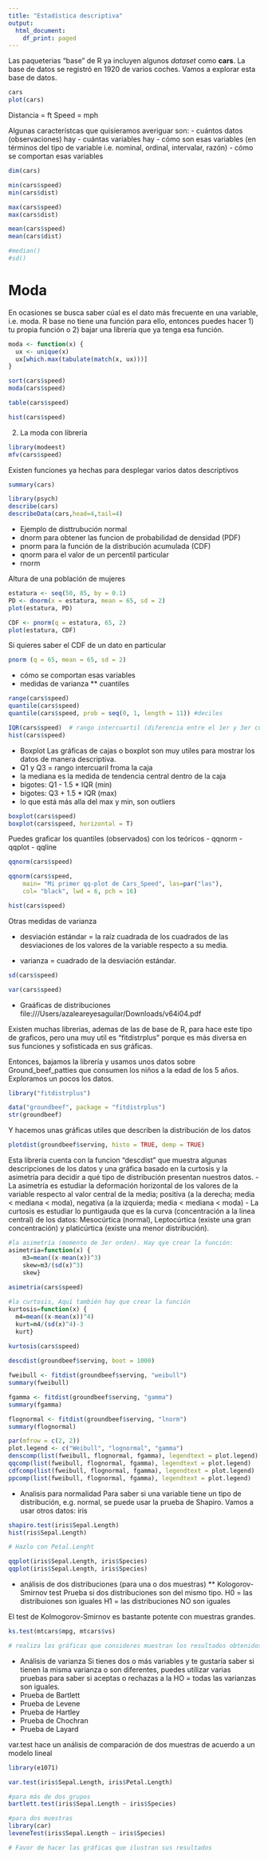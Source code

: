 ```yaml
---
title: "Estadística descriptiva"
output:
  html_document:
    df_print: paged
---
```


Las paqueterias "base" de R ya incluyen algunos *dataset* como **cars**. La base de datos se registró en 1920 de varios coches. 
Vamos a explorar esta base de datos.

```r
cars
plot(cars)
```

Distancia = ft
Speed = mph

Algunas característcas que quisieramos averiguar son:
- cuántos datos (observaciones) hay
- cuántas variables hay
- cómo son esas variables (en términos del tipo de variable i.e. nominal, ordinal, intervalar, razón)
- cómo se comportan esas variables

```r
dim(cars)

min(cars$speed) 
min(cars$dist) 

max(cars$speed) 
max(cars$dist) 

mean(cars$speed)
mean(cars$dist)

#median()
#sd()
```

# Moda
En ocasiones se busca saber cúal es el dato más frecuente en una variable, i.e. moda. R base no tiene una función para ello, entonces puedes hacer 1) tu propia función o 2) bajar una librería que ya tenga esa función.
```r
moda <- function(x) {
  ux <- unique(x)
  ux[which.max(tabulate(match(x, ux)))]
}

sort(cars$speed)
moda(cars$speed)

table(cars$speed)

hist(cars$speed)
```

2) La moda con librería 
```r
library(modeest)
mfv(cars$speed)
```

Existen funciones ya hechas para desplegar varios datos descriptivos 
```r
summary(cars)

library(psych)
describe(cars)
describeData(cars,head=4,tail=4) 
```

* Ejemplo de disttrubución normal 
- dnorm para obtener las funcion de probabilidad de densidad (PDF)
- pnorm para la función de la distribución acumulada (CDF) 
- qnorm para el valor de un percentil particular 
- rnorm

Altura de una población de mujeres 
```r
estatura <- seq(50, 85, by = 0.1)
PD <- dnorm(x = estatura, mean = 65, sd = 2)
plot(estatura, PD)

CDF <- pnorm(q = estatura, 65, 2)
plot(estatura, CDF)
```

Si quieres saber el CDF de un dato en particular 
```r
pnorm (q = 65, mean = 65, sd = 2)
```



- cómo se comportan esas variables 
* medidas de varianza
** cuantiles
```r
range(cars$speed)
quantile(cars$speed)
quantile(cars$speed, prob = seq(0, 1, length = 11)) #deciles

IQR(cars$speed)  # rango intercuartil (diferencia entre el 1er y 3er cuartil)
hist(cars$speed)
```

* Boxplot 
Las gráficas de cajas o boxplot son muy utiles para mostrar los datos de manera descriptiva.
- Q1 y Q3 = rango intercuaril froma la caja
- la mediana es la medida de tendencia central dentro de la caja
- bigotes: Q1 - 1.5 * IQR (min)
- bigotes: Q3 + 1.5 * IQR (max)
- lo que está más alla del max y min, son outliers 

```r
boxplot(cars$speed)
boxplot(cars$speed, horizontal = T)
```


Puedes graficar los quantiles (observados) con los teóricos 
- qqnorm 
- qqplot
- qqline
```r
qqnorm(cars$speed)
```

```r
qqnorm(cars$speed, 
	main= "Mi primer qq-plot de Cars_Speed", las=par("las"),  
	col= "black", lwd = 6, pch = 16)

hist(cars$speed)
```

Otras medidas de varianza 

* desviación estándar = la raíz cuadrada de los cuadrados de las desviaciones de los valores de la variable respecto a su media.

* varianza = cuadrado de la desviación estándar.
```r
sd(cars$speed)

var(cars$speed)
```


* Graáficas de distribuciones 
file:///Users/azaleareyesaguilar/Downloads/v64i04.pdf

Existen muchas librerias, ademas de las de base de R, para hace este tipo de graficos, pero una muy util es "fitdistrplus" porque es más diversa en sus funciones y sofisticada en sus gráficas.

Entonces, bajamos la librería y usamos unos datos sobre Ground_beef_patties que consumen los niños a la edad de los 5 años. Exploramos un pocos los datos.
```r
library("fitdistrplus")

data("groundbeef", package = "fitdistrplus")
str(groundbeef)
```

Y hacemos unas gráficas utiles que describen la distribución de los datos
```r
plotdist(groundbeef$serving, histo = TRUE, demp = TRUE)
```

Esta librería cuenta con la funcion "descdist" que muestra algunas descripciones de los datos y una gráfica basado en la curtosis y la asimetría para decidir a qué tipo de distribución presentan nuestros datos.
- La asimetría es estudiar la deformación horizontal de los valores de la variable respecto al valor central de la media; positiva (a la derecha; media < mediana < moda), negativa (a la izquierda; media < mediana < moda) 
- La curtosis es estudiar lo puntigauda que es la curva (concentración a la linea central) de los datos: Mesocúrtica (normal), Leptocúrtica (existe una gran concentración) y platicúrtica (existe una menor distribución). 


```r
#la asimetría (momento de 3er orden). Hay qye crear la función:
asimetria=function(x) {
    m3=mean((x-mean(x))^3)
    skew=m3/(sd(x)^3)
    skew}
  
asimetria(cars$speed)

#la curtosis, Aquí también hay que crear la función
kurtosis=function(x) {
  m4=mean((x-mean(x))^4) 
  kurt=m4/(sd(x)^4)-3  
  kurt}
  
kurtosis(cars$speed)
```


```r
descdist(groundbeef$serving, boot = 1000)
```


```r
fweibull <- fitdist(groundbeef$serving, "weibull")
summary(fweibull)

fgamma <- fitdist(groundbeef$serving, "gamma")
summary(fgamma)

flognormal <- fitdist(groundbeef$serving, "lnorm")
summary(flognormal)

par(mfrow = c(2, 2))
plot.legend <- c("Weibull", "lognormal", "gamma")
denscomp(list(fweibull, flognormal, fgamma), legendtext = plot.legend)
qqcomp(list(fweibull, flognormal, fgamma), legendtext = plot.legend)
cdfcomp(list(fweibull, flognormal, fgamma), legendtext = plot.legend)
ppcomp(list(fweibull, flognormal, fgamma), legendtext = plot.legend)
```

* Analisis para normalidad
Para saber si una variable tiene un tipo de distribución, e.g. normal, se puede usar la prueba de Shapiro.
Vamos a usar otros datos: iris
```r
shapiro.test(iris$Sepal.Length)
hist(ris$Sepal.Length)

# Hazlo con Petal.Lenght

qqplot(iris$Sepal.Length, iris$Species)
qqplot(iris$Sepal.Length, iris$Species)

```

* análisis de dos distribuciones (para una o dos muestras)
** Kologorov-Smirnov test
Prueba si dos distribuciones son del mismo tipo. 
H0 = las distribuiones son iguales 
H1 = las distribuciones NO son iguales 

El test de Kolmogorov-Smirnov es bastante potente con muestras grandes.

```r
ks.test(mtcars$mpg, mtcars$vs)

# realiza las gráficas que consideres muestran los resultados obtenidos
```


* Análisis de varianza
Si tienes dos o más variables y te gustaría saber si tienen la misma varianza o son diferentes, puedes utilizar varias pruebas para saber si aceptas o rechazas a la HO = todas las varianzas son iguales.
- Prueba de Bartlett
- Prueba de Levene
- Prueba de Hartley
- Prueba de Chochran
- Prueba de Layard

var.test hace un análisis de comparación de dos muestras de acuerdo a un modelo lineal
```r
library(e1071)

var.test(iris$Sepal.Length, iris$Petal.Length)

#para más de dos grupos
bartlett.test(iris$Sepal.Length ~ iris$Species)

#para dos muestras
library(car)
leveneTest(iris$Sepal.Length ~ iris$Species)

# Favor de hacer las gráficas que ilustran sus resultados
```

